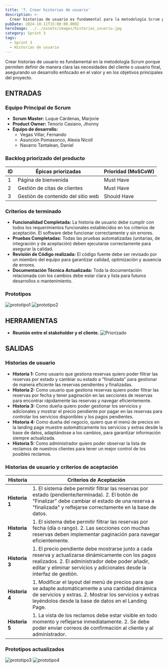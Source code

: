 ```yaml
---
title: '7. Crear historias de usuario'
description: >-
  Crear historias de usuario es fundamental para la metodología Scrum porque permiten definir de manera clara y sencilla las necesidades del cliente o usuario final.
pubDate: 2024-10-11T15:00:00.000Z
heroImage: ../../assets/images/historias_usuario.jpg
category: Sprint 3
tags:
  - Sprint 3
  - Historias de usuario
---
```


Crear historias de usuario es fundamental en la metodología Scrum porque permiten definir de manera clara las necesidades del cliente o usuario final, asegurando un desarrollo enfocado en el valor y en los objetivos principales del proyecto.

## ENTRADAS

### Equipo Principal de Scrum

- **Scrum Master:** Luque Cárdenas, Marjorie
- **Product Owner:** Tenorio Casiano, Jhonny
- **Equipo de desarrollo:**
  <ul style={{ listStyleType: 'circle', paddingLeft: '20px' }}>
  	<li>Vegas Villar, Fernando</li>
  	<li>Asunción Pomasonco, Alexia Nicoll</li>
  	<li>Navarro Tantalean, Daniel</li>
  </ul>

### Backlog priorizado del producto

| ID  | Épicas priorizadas                 | Prioridad (MoSCoW) |
| --- | ---------------------------------- | ------------------ |
| 1   | Página de bienvenida               | Must Have          |
| 2   | Gestión de citas de clientes       | Must Have          |
| 3   | Gestión de contenido del sitio web | Should Have        |

### Criterios de terminado

- **Funcionalidad Completada:** La historia de usuario debe cumplir con todos los requerimientos funcionales establecidos en los criterios de aceptación. El software debe funcionar correctamente y sin errores.
- **Pruebas Completadas:** Todas las pruebas automatizadas (unitarias, de integración y de aceptación) deben ejecutarse correctamente para asegurar la calidad.
- **Revisión de Código realizada:** El código fuente debe ser revisado por un miembro del equipo para garantizar calidad, optimización y ausencia de errores.
- **Documentación Técnica Actualizada:** Toda la documentación relacionada con los cambios debe estar clara y lista para futuros desarrollos o mantenimiento.

### Prototipos

![prototipo1](/images/prototipo3.PNG)
![prototipo2](/images/prototipo4.PNG)

## HERRAMIENTAS

- **Reunión entre el stakeholder y el cliente.**
  ![Priorizado](../../assets/images/reunion_clientes.jpeg)

## SALIDAS

### Historias de usuario

- **Historia 1:** Como usuario que gestiona reservas quiero poder filtrar las reservas por estado y cambiar su estado a "finalizada" para gestionar de manera eficiente las reservas pendientes y finalizadas.
- **Historia 2:** Como usuario que gestiona reservas quiero poder filtrar las reservas por fecha y tener paginación en las secciones de reservas para encontrar rápidamente las reservas y navegar eficientemente.
- **Historia 3:** Como dueña quiero poder gestionar los servicios y adicionales y mostrar el precio pendiente por pagar en las reservas para controlar los servicios disponibles y los pagos pendientes.
- **Historia 4:** Como dueña del negocio, quiero que el menú de precios en la landing page muestre automáticamente los servicios y extras desde la base de datos, adaptándose a los cambios, para garantizar información siempre actualizada.
- **Historia 5:** Como administrador quiero poder observar la lista de reclamos de nuestros clientes para tener un mejor control de los posibles reclamos.

### Historias de usuario y criterios de aceptación

| **Historia**   | **Criterios de Aceptación**                                                                                                                                                                                                      |
| -------------- | -------------------------------------------------------------------------------------------------------------------------------------------------------------------------------------------------------------------------------- |
| **Historia 1** | 1. El sistema debe permitir filtrar las reservas por estado (pendiente/terminada). 2. El botón de "Finalizar" debe cambiar el estado de una reserva a "finalizada" y reflejarse correctamente en la base de datos.               |
| **Historia 2** | 1. El sistema debe permitir filtrar las reservas por fecha (día o rango). 2. Las secciones con muchas reservas deben implementar paginación para navegar eficientemente.                                                         |
| **Historia 3** | 1. El precio pendiente debe mostrarse junto a cada reserva y actualizarse dinámicamente con los pagos realizados. 2. El administrador debe poder añadir, editar y eliminar servicios y adicionales desde la interfaz de gestión. |
| **Historia 4** | 1. Modificar el layout del menú de precios para que se adapte automáticamente a una cantidad dinámica de servicios y extras. 2. Mostrar los servicios y extras leyéndolos desde la base de datos en el Landing Page.             |
| **Historia 5** | 1. La vista de los reclamos debe estar visible en todo momento y reflejarse inmediatamente. 2. Se debe poder enviar correos de confirmación al cliente y al administrador.                                                       |

### Prototipos actualizados

![prototipo3](/images/prototipo1.PNG)
![prototipo4](/images/prototipo2.PNG)
